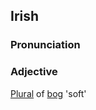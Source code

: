 ==Irish==
===Pronunciation===
{{IPA|[&#712;bog&#601;]}}

===Adjective===
[[Plural]] of [[bog#Irish|bog]] 'soft'